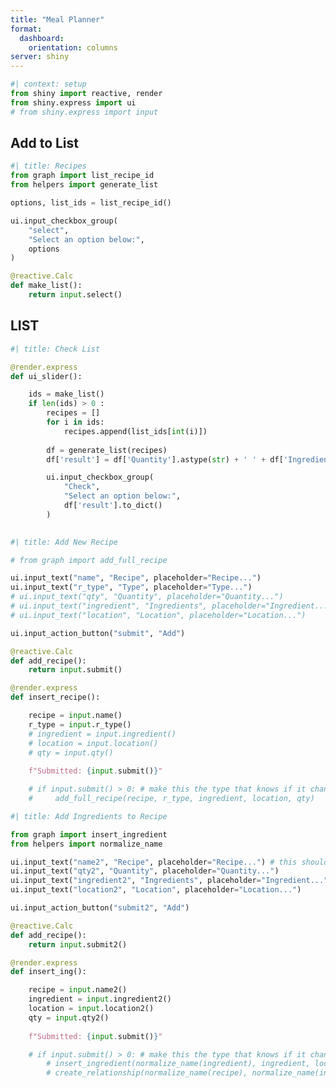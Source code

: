 ```yaml
---
title: "Meal Planner"
format: 
  dashboard:
    orientation: columns
server: shiny
---
```


```python
#| context: setup
from shiny import reactive, render
from shiny.express import ui
# from shiny.express import input

```

 
## Add to List 
```python
#| title: Recipes
from graph import list_recipe_id
from helpers import generate_list

options, list_ids = list_recipe_id()

ui.input_checkbox_group(  
    "select",  
    "Select an option below:",  
    options
)    

@reactive.Calc
def make_list():
    return input.select()

```

## LIST
```python
#| title: Check List

@render.express  
def ui_slider():  

    ids = make_list()
    if len(ids) > 0 :
        recipes = []
        for i in ids:
            recipes.append(list_ids[int(i)])
        
        df = generate_list(recipes)
        df['result'] = df['Quantity'].astype(str) + ' ' + df['Ingredient']

        ui.input_checkbox_group(  
            "Check",  
            "Select an option below:",  
            df['result'].to_dict()
        )   
     
```


```python
#| title: Add New Recipe

# from graph import add_full_recipe

ui.input_text("name", "Recipe", placeholder="Recipe...") 
ui.input_text("r_type", "Type", placeholder="Type...")
# ui.input_text("qty", "Quantity", placeholder="Quantity...")
# ui.input_text("ingredient", "Ingredients", placeholder="Ingredient...")
# ui.input_text("location", "Location", placeholder="Location...")

ui.input_action_button("submit", "Add")

@reactive.Calc
def add_recipe():
    return input.submit()

@render.express  
def insert_recipe(): 

    recipe = input.name()
    r_type = input.r_type()
    # ingredient = input.ingredient()
    # location = input.location()
    # qty = input.qty()
    
    f"Submitted: {input.submit()}" 

    # if input.submit() > 0: # make this the type that knows if it changes
    #     add_full_recipe(recipe, r_type, ingredient, location, qty)

```

```python
#| title: Add Ingredients to Recipe

from graph import insert_ingredient
from helpers import normalize_name

ui.input_text("name2", "Recipe", placeholder="Recipe...") # this should be from a drop down
ui.input_text("qty2", "Quantity", placeholder="Quantity...")
ui.input_text("ingredient2", "Ingredients", placeholder="Ingredient...") # this should also be from drop down
ui.input_text("location2", "Location", placeholder="Location...")

ui.input_action_button("submit2", "Add")

@reactive.Calc
def add_recipe():
    return input.submit2()

@render.express  
def insert_ing(): 

    recipe = input.name2()
    ingredient = input.ingredient2()
    location = input.location2()
    qty = input.qty2()
    
    f"Submitted: {input.submit()}" 

    # if input.submit() > 0: # make this the type that knows if it changes
        # insert_ingredient(normalize_name(ingredient), ingredient, location)
        # create_relationship(normalize_name(recipe), normalize_name(ingredient), qty.split()[0], qty.split()[1])

```
